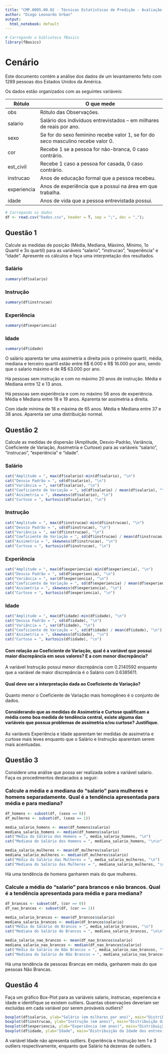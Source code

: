 ```yaml
---
title: "CMP.0005.00.02 - Técnicas Estatísticas de Predição - Avaliação Final"
author: "Diego Leonardo Urban"
output: 
  html_notebook: default
---
```

```r
# Carregando a biblioteca fBasics
library(fBasics)
```
# Cenário

Este documento contém a análise dos dados de um levantamento feito com 1289 pessoas dos Estados Unidos da América.

Os dados estão organizados com as seguintes variáveis:

| Rótulo      | O que mede                                                                       |
|-------------|----------------------------------------------------------------------------------|
| obs         | Rótulo das Observações.                                                          |
| salario     | Salário dos indivíduos entrevistados – em milhares de reais por ano.             |
| sexo        | Se for do sexo feminino recebe valor 1, se for do seco masculino recebe valor 0. |
| cor         | Recebe 1 se a pessoa for não-branca, 0 caso contrário.                           |
| est_civil   | Recebe 1 caso a pessoa for casada, 0 caso contrário.                             |
| instrucao   | Anos de educação formal que a pessoa recebeu.                                    |
| experiencia | Anos de experiência que a possui na área em que trabalha.                        |
| idade       | Anos de vida que a pessoa entrevistada possui.                                   |

```r
# Carregando os dados
df <- read.csv("Dados.csv", header = T, sep = ";", dec = ",");
```

## Questão 1
Calcule as medidas de posição (Média, Mediana, Máximo, Mínimo, 1o Quartil e 3o quartil) para as variáveis “salario”, “instrucao", “experiência" e “idade”. Apresente os cálculos e faça uma interpretação dos resultados.

### Salário
```r
summary(df$salario)
```

### Instrução
```r
summary(df$instrucao)
```

### Experiência
```r
summary(df$experiencia)
```

### Idade
```r
summary(df$idade)
```

O salário aparenta ter uma assimetria a direita pois o primeiro quartil, média, mediana e terceiro quartil estão entre R$ 6.000 e R$ 16.000 por ano, sendo que o salario máximo é de R$ 63.000 por ano.

Há pessoas sem instrução e com no máximo 20 anos de instrução. Média e Mediana entre 12 e 13 anos.

Há pessoas sem experiência e com no máximo 56 anos de experiência. Média e Mediana entre 18 e 19 anos. Aparenta ter assimetria a direita.

Com idade mínima de 18 e máxima de 65 anos. Média e Mediana entre 37 e 38 anos. Aparenta ser uma distribuição normal.

## Questão 2
Calcule as medidas de dispersão (Amplitude, Desvio-Padrão, Variância, Coeficiente de Variação, Assimetria e Curtose) para as variáveis “salario”, “instrucao", “experiência" e “idade”.

### Salário
```r
cat("Amplitude = ", max(df$salario)-min(df$salario), "\n")
cat("Desvio Padrão = ", sd(df$salario), "\n")
cat("Variância = ", var(df$salario), "\n")
cat("Coeficiente de Variação = ", sd(df$salario) / mean(df$salario), "\n")
cat("Assimetria = ", skewness(df$salario), "\n")
cat("Curtose = ", kurtosis(df$salario), "\n")
```

### Instrução
```r
cat("Amplitude = ", max(df$instrucao)-min(df$instrucao), "\n")
cat("Desvio Padrão = ", sd(df$instrucao), "\n")
cat("Variância = ", var(df$instrucao), "\n")
cat("Coeficiente de Variação = ", sd(df$instrucao) / mean(df$instrucao), "\n")
cat("Assimetria = ", skewness(df$instrucao), "\n")
cat("Curtose = ", kurtosis(df$instrucao), "\n")
```

### Experiência
```r
cat("Amplitude = ", max(df$experiencia)-min(df$experiencia), "\n")
cat("Desvio Padrão = ", sd(df$experiencia), "\n")
cat("Variância = ", var(df$experiencia), "\n")
cat("Coeficiente de Variação = ", sd(df$experiencia) / mean(df$experiencia), "\n")
cat("Assimetria = ", skewness(df$experiencia), "\n")
cat("Curtose = ", kurtosis(df$experiencia), "\n")
```

### Idade
```r
cat("Amplitude = ", max(df$idade)-min(df$idade), "\n")
cat("Desvio Padrão = ", sd(df$idade), "\n")
cat("Variância = ", var(df$idade), "\n")
cat("Coeficiente de Variação = ", sd(df$idade) / mean(df$idade), "\n")
cat("Assimetria = ", skewness(df$idade), "\n")
cat("Curtose = ", kurtosis(df$idade), "\n")
```

#### Com relação ao Coeficiente de Variação, qual é a variável que possui maior discrepância em seus valores? E a com menor discrepância?
A variável Instrução possui menor discrepância com 0.2140592 enquanto que a variável de maior discrepância é o Salário com 0.6385611.

#### Qual deve ser a interpretação dada ao Coeficiente de Variação?
Quanto menor o Coeficiente de Variação mais homogêneo é o conjunto de dados.

#### Considerando que as medidas de Assimetria e Curtose qualificam a média como boa medida de tendência central, existe alguma das variáveis que possua problemas de assimetria e/ou curtose? Justifique.
As variáveis Experiência e Idade aparentam ter medidas de assimetria e curtose mais leves enquanto que o Salário e Instrução aparentam serem mais acentuadas.

## Questão 3
Considere uma análise que possa ser realizada sobre a variável salario. Faça os procedimentos destacados a seguir:

### Calcule a média e a mediana do “salario” para mulheres e homens separadamente. Qual é a tendência apresentada para média e para mediana?
```r
df_homens <- subset(df, (sexo == 0))
df_mulheres <- subset(df, (sexo == 1))

media_salario_homens <- mean(df_homens$salario)
mediana_salario_homens <- median(df_homens$salario)
cat("Média do Salário dos Homens = ", media_salario_homens, "\n")
cat("Mediana do Salário dos Homens = ", mediana_salario_homens, "\n\n")

media_salario_mulheres <- mean(df_mulheres$salario)
mediana_salario_mulheres <- median(df_mulheres$salario)
cat("Média do Salário das Mulheres = ", media_salario_mulheres, "\n")
cat("Mediana do Salário das Mulheres = ", mediana_salario_mulheres, "\n")
```

Há uma tendência de homens ganharem mais do que mulheres.

### Calcule a média do “salario” para brancos e não brancos. Qual é a tendência apresentada para média e para mediana?

```r
df_brancos <- subset(df, (cor == 0))
df_nao_brancos <- subset(df, (cor == 1))

media_salario_brancos <- mean(df_brancos$salario)
mediana_salario_brancos <- median(df_brancos$salario)
cat("Média do Salário de Brancos = ", media_salario_brancos, "\n")
cat("Mediana do Salário de Brancos = ", mediana_salario_brancos, "\n\n")

media_salario_nao_brancos <- mean(df_nao_brancos$salario)
mediana_salario_nao_brancos <- median(df_nao_brancos$salario)
cat("Média do Salário de Não Brancos = ", media_salario_nao_brancos, "\n")
cat("Mediana do Salário de Não Brancos = ", mediana_salario_nao_brancos, "\n")
```

Há uma tendência de pessoas Brancas em média, ganharem mais do que pessoas Não Brancas.

## Questão 4
Faça um gráfico Box-Plot para as variáveis salario, instrucao, experiencia e idade e identifique se existem outliers. Quantas observações deveriam ser excluídas em cada variável por serem prováveis outliers?

```r
boxplot(df$salario, ylab="Salário (em milhares por ano)", main="Distribuição do Salário dos entrevistados")
boxplot(df$instrucao, ylab="Instrução (em anos)", main="Distribuição da Instrução dos entrevistados")
boxplot(df$experiencia, ylab="Experiência (em anos)", main="Distribuição da Experiência dos entrevistados")
boxplot(df$idade, ylab="Idade", main="Distribuição da Idade dos entrevistados")
```

A variável Idade não apresenta outliers. Experiência e Instrução tem 1 e 3 outliers respectivamente, enquanto que Salário há dezenas de outliers.


